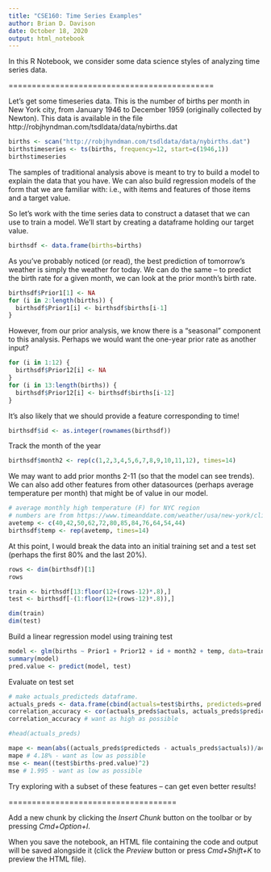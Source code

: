 ```yaml
---
title: "CSE160: Time Series Examples"
author: Brian D. Davison
date: October 18, 2020 
output: html_notebook
---
```


In this R Notebook, we consider some data science styles of analyzing time series data.

============================================

Let's get some timeseries data.  This is the number of births per month in New York city, from January 1946 to December 1959 (originally collected by Newton). This data is available in the file http://robjhyndman.com/tsdldata/data/nybirths.dat

```r
births <- scan("http://robjhyndman.com/tsdldata/data/nybirths.dat")
birthstimeseries <- ts(births, frequency=12, start=c(1946,1))
birthstimeseries
```


The samples of traditional analysis above is meant to try to build a model to explain the data that you have.  We can also build regression models of the form that we are familiar with: i.e., with items and features of those items and a target value.

So let's work with the time series data to construct a dataset that we can use to train a model.  We'll start by creating a dataframe holding our target value.

```r
birthsdf <- data.frame(births=births)
```

As you've probably noticed (or read), the best prediction of tomorrow's weather is simply the weather for today.  We can do the same -- to predict the birth rate for a given month, we can look at the prior month's birth rate.

```r
birthsdf$Prior1[1] <- NA
for (i in 2:length(births)) {
  birthsdf$Prior1[i] <- birthsdf$births[i-1]
}
```

However, from our prior analysis, we know there is a "seasonal" component to this analysis.  Perhaps we would want the one-year prior rate as another input?  

```r
for (i in 1:12) {
  birthsdf$Prior12[i] <- NA
}
for (i in 13:length(births)) {
  birthsdf$Prior12[i] <- birthsdf$births[i-12]
}
```

It's also likely that we should provide a feature corresponding to time!

```r
birthsdf$id <- as.integer(rownames(birthsdf))
```

Track the month of the year

```r
birthsdf$month2 <- rep(c(1,2,3,4,5,6,7,8,9,10,11,12), times=14)
```


We may want to add prior months 2-11 (so that the model can see trends).  We can also add other features from other datasources (perhaps average temperature per month) that might be of value in our model.

```r
# average monthly high temperature (F) for NYC region
# numbers are from https://www.timeanddate.com/weather/usa/new-york/climate
avetemp <- c(40,42,50,62,72,80,85,84,76,64,54,44)
birthsdf$temp <- rep(avetemp, times=14)
```

At this point, I would break the data into an initial training set and a test set (perhaps the first 80% and the last 20%). 

```r
rows <- dim(birthsdf)[1]
rows

train <- birthsdf[13:floor(12+(rows-12)*.8),]
test <- birthsdf[-(1:floor(12+(rows-12)*.8)),]

dim(train)
dim(test)
```

Build a linear regression model using training test

```r
model <- glm(births ~ Prior1 + Prior12 + id + month2 + temp, data=train)
summary(model)
pred.value <- predict(model, test)

```

Evaluate on test set

```r

# make actuals_predicteds dataframe.
actuals_preds <- data.frame(cbind(actuals=test$births, predicteds=pred.value))  
correlation_accuracy <- cor(actuals_preds$actuals, actuals_preds$predicteds)  # 63.7%
correlation_accuracy # want as high as possible

#head(actuals_preds)

mape <- mean(abs((actuals_preds$predicteds - actuals_preds$actuals))/actuals_preds$actuals)
mape # 4.18% - want as low as possible
mse <- mean((test$births-pred.value)^2)
mse # 1.995 - want as low as possible
```

Try exploring with a subset of these features -- can get even better results!

====================================



Add a new chunk by clicking the *Insert Chunk* button on the toolbar or by pressing *Cmd+Option+I*.

When you save the notebook, an HTML file containing the code and output will be saved alongside it (click the *Preview* button or press *Cmd+Shift+K* to preview the HTML file).
